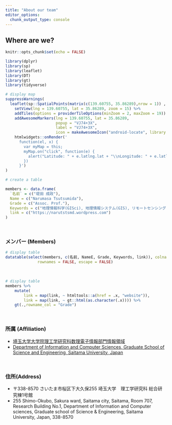 ```yaml
---
title: "About our team"
editor_options:
  chunk_output_type: console
---
```


## Where are we?

```r
knitr::opts_chunk$set(echo = FALSE)

library(dplyr)
library(sp)
library(leaflet)
library(DT)
library(gt)
library(tidyverse)
```


```r
# display map
suppressWarnings(
  leaflet(sp::SpatialPoints(matrix(c(139.60755, 35.86289),nrow = 1)) , width = "100%") %>% 
    setView(lng = 139.60755, lat = 35.86289, zoom = 15) %>% 
    addTiles(options = providerTileOptions(minZoom = 2, maxZoom = 19)) %>%
    addAwesomeMarkers(lng = 139.60755, lat = 35.86289, 
                      popup = "VJ74+3X",
                      label = "VJ74+3X",
                      icon = makeAwesomeIcon("android-locate", library = "ion", markerColor = "red"))  %>%
    htmlwidgets::onRender('
      function(el, x) {
        var myMap = this;
        myMap.on("click", function(e) {
          alert("Latitude: " + e.latlng.lat + "\\nLongitude: " + e.latlng.lng)
        })
      }')
)
```

```r
# create a table

members <- data.frame(
  `名前` = c("堤田 成政"),
  Name = c("Narumasa Tsutsumida"),
  Grade = c("Assoc. Prof."),
  Keywords = c("地理情報科学(GISci), 地理情報システム(GIS), リモートセンシング(Remote Sensing), 空間モデリング(Spatial modeling), ジオデータサイエンス(Geo Data Science)"),
  link = c("https://narutstsmd.wordpress.com")
)

```

<br>

### メンバー (Members)
```r
# display table
datatable(select(members, c(名前, NameE, Grade, Keywords, link)), colnames = c("名前", "Name", "Grade", "Keywords","link"),
              rownames = FALSE, escape = FALSE)
```

<br>

```r
# display table
members %>% 
    mutate(
        link = map(link, ~ htmltools::a(href = .x, "website")),
        link = map(link, ~ gt::html(as.character(.x)))) %>%
    gt(.,rowname_col = "Grade")
```

<br>

### 所属 (Affiliation)

- [埼玉大学大学院理工学研究科数理電子情報部門情報領域](http://www.ics.saitama-u.ac.jp)
- [Department of Information and Computer Sciences, Graduate School of Science and Engineering, Saitama University, Japan](http://www.ics.saitama-u.ac.jp/en/)


<br>

<!---
Please fill the [google doc](https://docs.google.com/spreadsheets/d/1qdG7PPlRCAU8L6Hhq1D2zT0q9LWDUzBfq7mIzz_6Dm8/edit?usp=sharing) (**follow the guidelines!!**) and wait for an admin to upload your data to the actual list of members.
--->

### 住所(Address)

- 〒338-8570 さいたま市桜区下大久保255 埼玉大学　理工学研究科 総合研究棟1号館
- 255 Shimo-Okubo, Sakura ward, Saitama city, Saitama, Room 707, Research Building No.1, Department of Information and Computer sciences, Graduate school of Science & Engineering, Saitama University,  Japan, 338-8570
